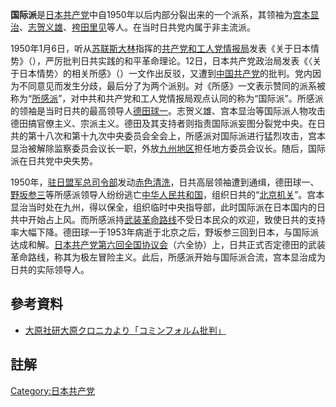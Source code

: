 {{noteTA
|1=zh-hans:袴田里见; zh-hant:袴田里見;
}}
{{japanese|japanese=国際派|kana=こくさいは|romaji=Kokusai ha}}
'''国际派'''是[[日本共产党|日本共产党]]中自1950年以后内部分裂出来的一个派系，其领袖为[[宫本显治|宫本显治]]、[[志贺义雄|志贺义雄]]、[[袴田里见|袴田里见]]等人。在当时日共党内属于非主流派。

1950年1月6日，听从[[苏联|苏联]][[斯大林|斯大林]]指挥的[[共产党和工人党情报局|共产党和工人党情报局]]发表《关于日本情势》（{{lang|ja|日本の情勢について}}），严厉批判日共实践的和平革命理论。12日，日本共产党政治局发表《〈关于日本情势〉的相关所感》（{{lang|ja|“日本の情勢について”に関する所感}}）一文作出反驳，又遭到[[中国共产党|中国共产党]]的批判。党内因为不同意见而发生分歧，最后分了为两个派别。对《所感》一文表示赞同的派系被称为“[[所感派|所感派]]”，对中共和共产党和工人党情报局观点认同的称为“国际派”。所感派的领袖是当时日共的最高领导人[[德田球一|德田球一]]。志贺义雄、宫本显治等国际派人物攻击德田搞官僚主义、宗派主义。德田及其支持者则指责国际派妄图分裂党中央。在日共的第十八次和第十九次中央委员会全会上，所感派对国际派进行猛烈攻击，宫本显治被解除监察委员会议长一职，外放[[九州地区|九州地区]]担任地方委员会议长。随后，国际派在日共党中央失势。

1950年，[[驻日盟军总司令部|驻日盟军总司令部]]发动[[赤色清洗|赤色清洗]]，日共高层领袖遭到通缉，德田球一、[[野坂参三|野坂参三]]等所感派领导人纷纷逃亡[[中华人民共和国|中华人民共和国]]，组织日共的“[[北京机关|北京机关]]”。宫本显治当时处在九州，得以保全，组织临时中央指导部，此时国际派在日本国内的日共中开始占上风。而所感派持[[武装革命路线|武装革命路线]]不受日本民众的欢迎，致使日共的支持率大幅下降。德田球一于1953年病逝于北京之后，野坂参三回到日本，与国际派达成和解。[[日本共产党第六回全国协议会|日本共产党第六回全国协议会]]（六全协）上，日共正式否定德田的武装革命路线，称其为极左冒险主义。此后，所感派开始与国际派合流，宫本显治成为日共的实际领导人。
== 參考資料 ==
*[https://web.archive.org/web/20040505034052/http://oohara.mt.tama.hosei.ac.jp/khronika/1950/1950_01.html 大原社研大原クロニカより「コミンフォルム批判」]

== 註解 ==
{{Reflist}}
{{日本共产党}}
[[Category:日本共产党|Category:日本共产党]]